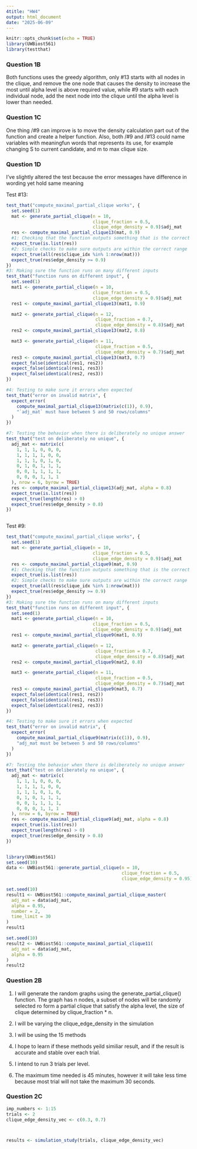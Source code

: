 ```yaml
---
4title: "HW4"
output: html_document
date: "2025-06-09"
---
```


```r
knitr::opts_chunk$set(echo = TRUE)
library(UWBiost561)
library(testthat)
```

### Question 1B

Both functions uses the greedy algorithm, only #13 starts with all nodes in the clique, and remove the one node that causes the density to increase the most until alpha level is above required value, while #9 starts with each individual node, add the next node into the clique until the alpha level is lower than needed.

### Question 1C

One thing /#9 can improve is to move the density calculation part out of the function and create a helper function. Also, both /#9 and /#13 could name variables with meaningfun words that represents its use, for example changing S to current candidate, and m to max clique size. 

### Question 1D

I've slightly altered the test because the error messages have difference in wording yet hold same meaning

Test #13:

```r
test_that("compute_maximal_partial_clique works", {
  set.seed(1)
  mat <- generate_partial_clique(n = 10,
                                 clique_fraction = 0.5,
                                 clique_edge_density = 0.9)$adj_mat
  res <- compute_maximal_partial_clique13(mat, 0.9)
  #1: Checking that the function outputs something that is the correct type
  expect_true(is.list(res))
  #2: Simple checks to make sure outputs are within the correct range
  expect_true(all(res$clique_idx %in% 1:nrow(mat)))
  expect_true(res$edge_density >= 0.9)
})
#3: Making sure the function runs on many different inputs
test_that("function runs on different input", {
  set.seed(1)
  mat1 <- generate_partial_clique(n = 10,
                                 clique_fraction = 0.5,
                                 clique_edge_density = 0.9)$adj_mat
  res1 <- compute_maximal_partial_clique13(mat1, 0.9)

  mat2 <- generate_partial_clique(n = 12,
                                  clique_fraction = 0.7,
                                  clique_edge_density = 0.8)$adj_mat
  res2 <- compute_maximal_partial_clique13(mat2, 0.8)

  mat3 <- generate_partial_clique(n = 11,
                                  clique_fraction = 0.5,
                                  clique_edge_density = 0.7)$adj_mat
  res3 <- compute_maximal_partial_clique13(mat3, 0.7)
  expect_false(identical(res1, res2))
  expect_false(identical(res1, res3))
  expect_false(identical(res2, res3))
})

#4: Testing to make sure it errors when expected
test_that("error on invalid matrix", {
  expect_error(
    compute_maximal_partial_clique13(matrix(c(1)), 0.9),
    "`adj_mat` must have between 5 and 50 rows/columns"
  )
})

#7: Testing the behavior when there is deliberately no unique answer
test_that("test on deliberately no unique", {
  adj_mat <- matrix(c(
    1, 1, 1, 0, 0, 0,
    1, 1, 1, 1, 0, 0,
    1, 1, 1, 0, 1, 0,
    0, 1, 0, 1, 1, 1,
    0, 0, 1, 1, 1, 1,
    0, 0, 0, 1, 1, 1
  ), nrow = 6, byrow = TRUE)
  res <- compute_maximal_partial_clique13(adj_mat, alpha = 0.8)
  expect_true(is.list(res))
  expect_true(length(res) > 0)
  expect_true(res$edge_density > 0.8)
})



```

Test #9:

```r
test_that("compute_maximal_partial_clique works", {
  set.seed(1)
  mat <- generate_partial_clique(n = 10,
                                 clique_fraction = 0.5,
                                 clique_edge_density = 0.9)$adj_mat
  res <- compute_maximal_partial_clique9(mat, 0.9)
  #1: Checking that the function outputs something that is the correct type
  expect_true(is.list(res))
  #2: Simple checks to make sure outputs are within the correct range
  expect_true(all(res$clique_idx %in% 1:nrow(mat)))
  expect_true(res$edge_density >= 0.9)
})
#3: Making sure the function runs on many different inputs
test_that("function runs on different input", {
  set.seed(1)
  mat1 <- generate_partial_clique(n = 10,
                                 clique_fraction = 0.5,
                                 clique_edge_density = 0.9)$adj_mat
  res1 <- compute_maximal_partial_clique9(mat1, 0.9)

  mat2 <- generate_partial_clique(n = 12,
                                  clique_fraction = 0.7,
                                  clique_edge_density = 0.8)$adj_mat
  res2 <- compute_maximal_partial_clique9(mat2, 0.8)

  mat3 <- generate_partial_clique(n = 11,
                                  clique_fraction = 0.5,
                                  clique_edge_density = 0.7)$adj_mat
  res3 <- compute_maximal_partial_clique9(mat3, 0.7)
  expect_false(identical(res1, res2))
  expect_false(identical(res1, res3))
  expect_false(identical(res2, res3))
})

#4: Testing to make sure it errors when expected
test_that("error on invalid matrix", {
  expect_error(
    compute_maximal_partial_clique9(matrix(c(1)), 0.9),
    "adj_mat must be between 5 and 50 rows/columns"
  )
})

#7: Testing the behavior when there is deliberately no unique answer
test_that("test on deliberately no unique", {
  adj_mat <- matrix(c(
    1, 1, 1, 0, 0, 0,
    1, 1, 1, 1, 0, 0,
    1, 1, 1, 0, 1, 0,
    0, 1, 0, 1, 1, 1,
    0, 0, 1, 1, 1, 1,
    0, 0, 0, 1, 1, 1
  ), nrow = 6, byrow = TRUE)
  res <- compute_maximal_partial_clique9(adj_mat, alpha = 0.8)
  expect_true(is.list(res))
  expect_true(length(res) > 0)
  expect_true(res$edge_density > 0.8)
})



```



```r
library(UWBiost561)
set.seed(10)
data <- UWBiost561::generate_partial_clique(n = 10, 
                                            clique_fraction = 0.5,
                                            clique_edge_density = 0.95)

set.seed(10)
result1 <- UWBiost561::compute_maximal_partial_clique_master(
  adj_mat = data$adj_mat, 
  alpha = 0.95, 
  number = 2, 
  time_limit = 30
)
result1

set.seed(10)
result2 <- UWBiost561::compute_maximal_partial_clique11(
  adj_mat = data$adj_mat, 
  alpha = 0.95
)
result2
```

### Question 2B

1. I will generate the random graphs using the generate_partial_clique() function. The graph has n nodes, a subset of nodes will be randomly selected ro form a partial clique that satisfy the alpha level, the size of clique determined by clique_fraction * n.

2. I will be varying the clique_edge_density in the simulation

3. I will be using the 15 methods

4. I hope to learn if these methods yeild similiar result, and if the result is accurate and stable over each trial.

5. I intend to run 3 trials per level.

6. The maximum time needed is 45 minutes, however it will take less time because most trial will not take the maximum 30 seconds.


### Question 2C

```r
imp_numbers <- 1:15
trials <- 2
clique_edge_density_vec <- c(0.3, 0.7)



results <- simulation_study(trials, clique_edge_density_vec)
```
















